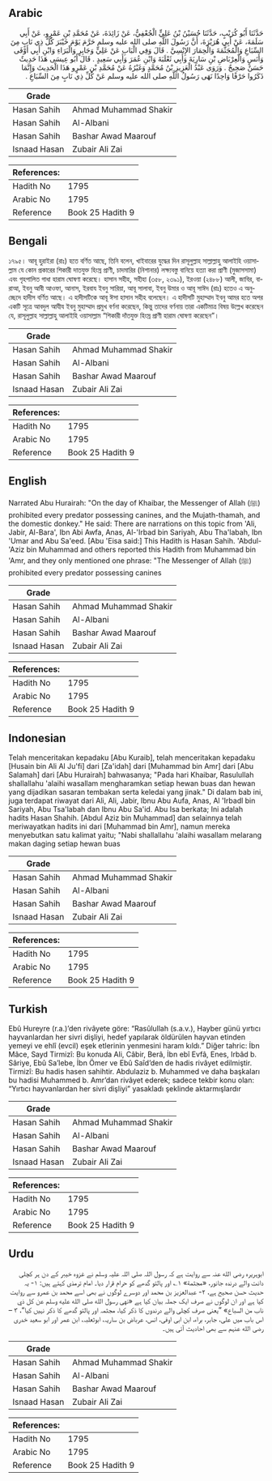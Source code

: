 ## Arabic


<div dir="rtl" lang="ar" style={{fontSize:'larger',backgroundColor:'#f8f9fa',padding:20}}>
حَدَّثَنَا أَبُو كُرَيْبٍ، حَدَّثَنَا حُسَيْنُ بْنُ عَلِيٍّ الْجُعْفِيُّ، عَنْ زَائِدَةَ، عَنْ مُحَمَّدِ بْنِ عَمْرٍو، عَنْ أَبِي سَلَمَةَ، عَنْ أَبِي هُرَيْرَةَ، أَنَّ رَسُولَ اللَّهِ صلى الله عليه وسلم حَرَّمَ يَوْمَ خَيْبَرَ كُلَّ ذِي نَابٍ مِنَ السِّبَاعِ وَالْمُجَثَّمَةَ وَالْحِمَارَ الإِنْسِيَّ ‏.‏ قَالَ وَفِي الْبَابِ عَنْ عَلِيٍّ وَجَابِرٍ وَالْبَرَاءِ وَابْنِ أَبِي أَوْفَى وَأَنَسٍ وَالْعِرْبَاضِ بْنِ سَارِيَةَ وَأَبِي ثَعْلَبَةَ وَابْنِ عُمَرَ وَأَبِي سَعِيدٍ ‏.‏ قَالَ أَبُو عِيسَى هَذَا حَدِيثٌ حَسَنٌ صَحِيحٌ ‏.‏ وَرَوَى عَبْدُ الْعَزِيزِ بْنُ مُحَمَّدٍ وَغَيْرُهُ عَنْ مُحَمَّدِ بْنِ عَمْرٍو هَذَا الْحَدِيثَ وَإِنَّمَا ذَكَرُوا حَرْفًا وَاحِدًا نَهَى رَسُولُ اللَّهِ صلى الله عليه وسلم عَنْ كُلِّ ذِي نَابٍ مِنَ السِّبَاعِ ‏.‏
</div>
<div style={{backgroundColor:'#f8f9fa',padding:20, marginBottom: 10}}><table> <thead> <tr> <th>Grade</th> <th></th> </tr> </thead> <tbody> <tr><td>Hasan Sahih</td><td>Ahmad Muhammad Shakir</td></tr><tr><td>Hasan Sahih</td><td>Al-Albani</td></tr><tr><td>Hasan Sahih</td><td>Bashar Awad Maarouf</td></tr><tr><td>Isnaad Hasan</td><td>Zubair Ali Zai</td></tr></tbody></table><table> <thead> <tr> <th>References:</th> <th></th> </tr> </thead> <tbody><tr><td>Hadith No</td><td>1795</td></tr><tr><td>Arabic No</td><td>1795</td></tr><tr><td>Reference</td><td>Book 25 Hadith 9</td></tr></tbody></table></div>

## Bengali


<div dir="ltr" lang="bn" style={{fontSize:'larger',backgroundColor:'#f8f9fa',padding:20}}>
১৭৯৫। আবূ হুরাইরা (রাঃ) হতে বর্ণিত আছে, তিনি বলেন, খাইবারের যুদ্ধের দিন রাসূলুল্লাহ সাল্লাল্লাহু আলাইহি ওয়াসাল্লাম যে কোন প্রকারের শিকারী দাতযুক্ত হিংস্র প্রাণী, চাদমারির (নিশানার) লক্ষ্যবস্তু বানিয়ে হত্যা করা প্রাণী (মুজাসসামা) এবং গৃহপালিত গাধা হারাম ঘোষণা করেছে। হাসান সহীহ, সহীহা (৩৫৮, ২৩৯১), ইরওয়া (২৪৮৮) আলী, জাবির, বারাআ, ইবনু আবী আওফা, আনাস, ইরবায ইবনু সারিয়া, আবূ সালাবা, ইবনু উমার ও আবূ সাঈদ (রাঃ) হতেও এ অনুচ্ছেদে হাদীস বর্ণিত আছে। এ হাদীসটিকে আবূ ঈসা হাসান সহীহ বলেছেন। এ হাদীসটি মুহাম্মাদ ইবনু আমর হতে অপর একটি সূত্রে আবদুল আযীয ইবনু মুহাম্মাদ প্রমুখ বর্ণনা করেছেন, কিন্তু তাদের বর্ণনায় তারা একটিমাত্র বিষয় উল্লেখ করেছেন যে, রাসূলুল্লাহ সাল্লাল্লাহু আলাইহি ওয়াসাল্লাম “শিকারী দাঁতযুক্ত হিংস্র প্রাণী হারাম ঘোষণা করেছেন”।
</div>
<div style={{backgroundColor:'#f8f9fa',padding:20, marginBottom: 10}}><table> <thead> <tr> <th>Grade</th> <th></th> </tr> </thead> <tbody> <tr><td>Hasan Sahih</td><td>Ahmad Muhammad Shakir</td></tr><tr><td>Hasan Sahih</td><td>Al-Albani</td></tr><tr><td>Hasan Sahih</td><td>Bashar Awad Maarouf</td></tr><tr><td>Isnaad Hasan</td><td>Zubair Ali Zai</td></tr></tbody></table><table> <thead> <tr> <th>References:</th> <th></th> </tr> </thead> <tbody><tr><td>Hadith No</td><td>1795</td></tr><tr><td>Arabic No</td><td>1795</td></tr><tr><td>Reference</td><td>Book 25 Hadith 9</td></tr></tbody></table></div>

## English


<div dir="ltr" lang="en" style={{fontSize:'larger',backgroundColor:'#f8f9fa',padding:20}}>
Narrated Abu Hurairah: "On the day of Khaibar, the Messenger of Allah (ﷺ) prohibited every predator possessing canines, and the Mujath-thamah, and the domestic donkey." He said: There are narrations on this topic from 'Ali, Jabir, Al-Bara', Ibn Abi Awfa, Anas, Al-'Irbad bin Sariyah, Abu Tha'labah, Ibn 'Umar and Abu Sa'eed. [Abu 'Eisa said:] This Hadith is Hasan Sahih. 'Abdul-'Aziz bin Muhammad and others reported this Hadith from Muhammad bin 'Amr, and they only mentioned one phrase: "The Messenger of Allah (ﷺ) prohibited every predator possessing canines
</div>
<div style={{backgroundColor:'#f8f9fa',padding:20, marginBottom: 10}}><table> <thead> <tr> <th>Grade</th> <th></th> </tr> </thead> <tbody> <tr><td>Hasan Sahih</td><td>Ahmad Muhammad Shakir</td></tr><tr><td>Hasan Sahih</td><td>Al-Albani</td></tr><tr><td>Hasan Sahih</td><td>Bashar Awad Maarouf</td></tr><tr><td>Isnaad Hasan</td><td>Zubair Ali Zai</td></tr></tbody></table><table> <thead> <tr> <th>References:</th> <th></th> </tr> </thead> <tbody><tr><td>Hadith No</td><td>1795</td></tr><tr><td>Arabic No</td><td>1795</td></tr><tr><td>Reference</td><td>Book 25 Hadith 9</td></tr></tbody></table></div>

## Indonesian


<div dir="ltr" lang="id" style={{fontSize:'larger',backgroundColor:'#f8f9fa',padding:20}}>
Telah menceritakan kepadaku [Abu Kuraib], telah menceritakan kepadaku [Husain bin Ali Al Ju'fi] dari [Za'idah] dari [Muhammad bin Amr] dari [Abu Salamah] dari [Abu Hurairah] bahwasanya; "Pada hari Khaibar, Rasulullah shallallahu 'alaihi wasallam mengharamkan setiap hewan buas dan hewan yang dijadikan sasaran tembakan serta keledai yang jinak." Di dalam bab ini, juga terdapat riwayat dari Ali, Ali, Jabir, Ibnu Abu Aufa, Anas, Al 'Irbadl bin Sariyah, Abu Tsa'labah dan Ibnu Abu Sa'id. Abu Isa berkata; Ini adalah hadits Hasan Shahih. [Abdul Aziz bin Muhammad] dan selainnya telah meriwayatkan hadits ini dari [Muhammad bin Amr], namun mereka menyebutkan satu kalimat yaitu; "Nabi shallallahu 'alaihi wasallam melarang makan daging setiap hewan buas
</div>
<div style={{backgroundColor:'#f8f9fa',padding:20, marginBottom: 10}}><table> <thead> <tr> <th>Grade</th> <th></th> </tr> </thead> <tbody> <tr><td>Hasan Sahih</td><td>Ahmad Muhammad Shakir</td></tr><tr><td>Hasan Sahih</td><td>Al-Albani</td></tr><tr><td>Hasan Sahih</td><td>Bashar Awad Maarouf</td></tr><tr><td>Isnaad Hasan</td><td>Zubair Ali Zai</td></tr></tbody></table><table> <thead> <tr> <th>References:</th> <th></th> </tr> </thead> <tbody><tr><td>Hadith No</td><td>1795</td></tr><tr><td>Arabic No</td><td>1795</td></tr><tr><td>Reference</td><td>Book 25 Hadith 9</td></tr></tbody></table></div>

## Turkish


<div dir="ltr" lang="tr" style={{fontSize:'larger',backgroundColor:'#f8f9fa',padding:20}}>
Ebû Hureyre (r.a.)’den rivâyete göre: “Rasûlullah (s.a.v.), Hayber günü yırtıcı hayvanlardan her sivri dişliyi, hedef yapılarak öldürülen hayvan etinden yemeyi ve ehlî (evcil) eşek etlerinin yenmesini haram kıldı.” Diğer tahric: İbn Mâce, Sayd Tirmizî: Bu konuda Ali, Câbir, Berâ, İbn ebî Evfâ, Enes, Irbâd b. Sâriye, Ebû Sa’lebe, İbn Ömer ve Ebû Saîd’den de hadis rivâyet edilmiştir. Tirmizî: Bu hadis hasen sahihtir. Abdulaziz b. Muhammed ve daha başkaları bu hadisi Muhammed b. Amr’dan rivâyet ederek; sadece tekbir konu olan: “Yırtıcı hayvanlardan her sivri dişliyi” yasakladı şeklinde aktarmışlardır
</div>
<div style={{backgroundColor:'#f8f9fa',padding:20, marginBottom: 10}}><table> <thead> <tr> <th>Grade</th> <th></th> </tr> </thead> <tbody> <tr><td>Hasan Sahih</td><td>Ahmad Muhammad Shakir</td></tr><tr><td>Hasan Sahih</td><td>Al-Albani</td></tr><tr><td>Hasan Sahih</td><td>Bashar Awad Maarouf</td></tr><tr><td>Isnaad Hasan</td><td>Zubair Ali Zai</td></tr></tbody></table><table> <thead> <tr> <th>References:</th> <th></th> </tr> </thead> <tbody><tr><td>Hadith No</td><td>1795</td></tr><tr><td>Arabic No</td><td>1795</td></tr><tr><td>Reference</td><td>Book 25 Hadith 9</td></tr></tbody></table></div>

## Urdu


<div dir="rtl" lang="ur" style={{fontSize:'larger',backgroundColor:'#f8f9fa',padding:20}}>
ابوہریرہ رضی الله عنہ سے روایت ہے کہ رسول اللہ صلی اللہ علیہ وسلم نے غزوہ خیبر کے دن ہر کچلی دانت والے درندہ جانور، «مجثمة» ۱؎ اور پالتو گدھے کو حرام قرار دیا۔ امام ترمذی کہتے ہیں: ۱- یہ حدیث حسن صحیح ہے، ۲- عبدالعزیز بن محمد اور دوسرے لوگوں نے بھی اسے محمد بن عمرو سے روایت کیا ہے اور ان لوگوں نے صرف ایک جملہ بیان کیا ہے «نهى رسول الله صلى الله عليه وسلم عن كل ذي ناب من السباع» ”یعنی صرف کچلی والے درندوں کا ذکر کیا، مجثمہ اور پالتو گدھے کا ذکر نہیں کیا“، ۳ – اس باب میں علی، جابر، براء، ابن ابی اوفی، انس، عرباض بن ساریہ، ابوثعلبہ، ابن عمر اور ابو سعید خدری رضی الله عنہم سے بھی احادیث آئی ہیں۔
</div>
<div style={{backgroundColor:'#f8f9fa',padding:20, marginBottom: 10}}><table> <thead> <tr> <th>Grade</th> <th></th> </tr> </thead> <tbody> <tr><td>Hasan Sahih</td><td>Ahmad Muhammad Shakir</td></tr><tr><td>Hasan Sahih</td><td>Al-Albani</td></tr><tr><td>Hasan Sahih</td><td>Bashar Awad Maarouf</td></tr><tr><td>Isnaad Hasan</td><td>Zubair Ali Zai</td></tr></tbody></table><table> <thead> <tr> <th>References:</th> <th></th> </tr> </thead> <tbody><tr><td>Hadith No</td><td>1795</td></tr><tr><td>Arabic No</td><td>1795</td></tr><tr><td>Reference</td><td>Book 25 Hadith 9</td></tr></tbody></table></div>
